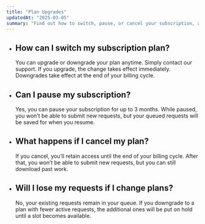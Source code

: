 ```yaml
---
title: "Plan Upgrades"
updatedAt: "2025-03-05"
summary: "Find out how to switch, pause, or cancel your subscription, and what happens to your queued requests during plan changes."
---
```


- ## How can I switch my subscription plan?  

  You can upgrade or downgrade your plan anytime. Simply contact our support. If you upgrade, the change takes effect immediately. Downgrades take effect at the end of your billing cycle.  

- ## Can I pause my subscription?  

  Yes, you can pause your subscription for up to 3 months. While paused, you won’t be able to submit new requests, but your queued requests will be saved for when you resume.  

- ## What happens if I cancel my plan?  

  If you cancel, you’ll retain access until the end of your billing cycle. After that, you won’t be able to submit new requests, but you can still download past work.  

- ## Will I lose my requests if I change plans?  

  No, your existing requests remain in your queue. If you downgrade to a plan with fewer active requests, the additional ones will be put on hold until a slot becomes available.  